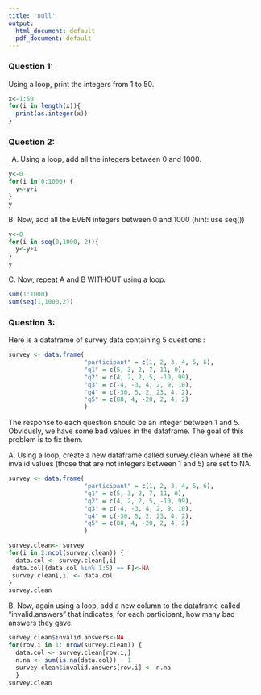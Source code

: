 ```yaml
---
title: 'null'
output:
  html_document: default
  pdf_document: default
---
```





### Question 1:

Using a loop, print the integers from 1 to 50. 
```r
x<-1:50
for(i in length(x)){
  print(as.integer(x))
}
```



### Question 2:

A.  Using a loop, add all the integers between 0 and 1000.
```r
y<-0
for(i in 0:1000) {
  y<-y+i
}
y
```

B. Now, add all the EVEN integers between 0 and 1000 (hint: use seq())
```r
y<-0
for(i in seq(0,1000, 2)){
  y<-y+i
}
y
```

C. Now, repeat A and B WITHOUT using a loop.
```r
sum(1:1000)
sum(seq(1,1000,2))
```

### Question 3:

Here is a dataframe of survey data containing 5 questions :

```r
survey <- data.frame(
                     "participant" = c(1, 2, 3, 4, 5, 6),
                     "q1" = c(5, 3, 2, 7, 11, 0),
                     "q2" = c(4, 2, 2, 5, -10, 99),
                     "q3" = c(-4, -3, 4, 2, 9, 10),
                     "q4" = c(-30, 5, 2, 23, 4, 2),
                     "q5" = c(88, 4, -20, 2, 4, 2)
                     )
```
The response to each question should be an integer between 1 and 5. Obviously, we have some bad values in the dataframe. The goal of this problem is to fix them.

A. Using a loop, create a new dataframe called survey.clean where all the invalid values (those that are not integers between 1 and 5) are set to NA.
```r
survey <- data.frame(
                     "participant" = c(1, 2, 3, 4, 5, 6),
                     "q1" = c(5, 3, 2, 7, 11, 0),
                     "q2" = c(4, 2, 2, 5, -10, 99),
                     "q3" = c(-4, -3, 4, 2, 9, 10),
                     "q4" = c(-30, 5, 2, 23, 4, 2),
                     "q5" = c(88, 4, -20, 2, 4, 2)
                     )

survey.clean<- survey
for(i in 2:ncol(survey.clean)) {
  data.col <- survey.clean[,i]
 data.col[(data.col %in% 1:5) == F]<-NA
 survey.clean[,i] <- data.col
}
survey.clean
```


B. Now, again using a loop, add a new column to the dataframe called “invalid.answers” that indicates, for each participant, how many bad answers they gave.
```r
survey.clean$invalid.answers<-NA
for(row.i in 1: nrow(survey.clean)) {
  data.col <- survey.clean[row.i,]
  n.na <- sum(is.na(data.col)) - 1
  survey.clean$invalid.answers[row.i] <- n.na
  }
survey.clean
```

